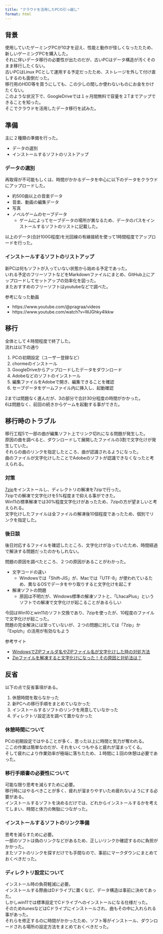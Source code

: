 ```yaml
---
title: "クラウドを活用したPCの引っ越し"
format: html
---
```


## 背景

使用していたゲーミングPCが10才を迎え、性能と動作が怪しくなったたため、新しいゲーミングPCを購入した。<br>
それに伴いデータ移行の必要性が出たのだが、古いPCはデータ構造が汚くそのまま移行したくない。<br>
古いPCはLinux PCとして運用する予定だったため、ストレージを外して付け直しするのも面倒だった。<br>
移行用のHDD等を買うにしても、この少しの間しか使わないものにお金をかけたくない。<br>
このような状況下で、GoogleDriveでは１ヶ月間無料で容量を２Tまでアップできることを知った。<br>
そこでクラウドを活用したデータ移行を試みた。

## 準備

主に２種類の準備を行った。

* データの選別
* インストールするソフトのリストアップ

### データの選別

再取得が不可能もしくは、時間がかかるデータを中心に以下のデータをクラウドにアップロードした。

* 約500曲以上の音楽データ
* 音楽、動画の編集データ
* 写真
* ノベルゲームのセーブデータ
  * ゲームによってセーブデータの場所が異なるため、データのパスをインストールするソフトのリストに記載した。

以上のデータ(合計100G程度)を光回線の有線接続を使って1時間程度でアップロードを行った。

### インストールするソフトのリストアップ

新PCは何もソフトが入っていない状態から始める予定であった。<br>
いれる予定のフリーソフトなどをMarkdownファイルにまとめ、GitHub上にアップロードしてセットアップの効率化を図った。<br>
またおすすめのフリーソフトはyoutubeなどで調べた。

参考になった動画

* https://www.youtube.com/@pragraa/videos
* https://www.youtube.com/watch?v=WJGhky4Ikkw

## 移行

全体として４時間程度で終了した。<br>
流れは以下の通り

1. PCの初期設定（ユーザー登録など）
2. chormeのインストール
3. GoogleDriveからアップロードしたデータをダウンロード
4. Adobeなどのソフトのインストール
5. 編集ファイルをAdobeで開き、編集できることを確認
6. セーブデータをゲームファイル内に挿入し、起動確認

2までは問題なく進んだが、3の部分で合計30分程度の時間がかかった。<br>
6は問題なく、前回の続きからゲームを起動する事ができた。<br>

## 移行時のトラブル

移行工程5で一部の曲が編集ソフト上でリンク切れになる問題が発生した。<br>
原因の曲を調べると、ダウンロードして展開したファイルの3割で文字化けが発生していた。<br>
それらの曲のリンクを指定したところ、曲が認識されるようになった。<br>
曲のファイルが文字化けしたことでAdobeのソフトが認識できなくなったと考えられる。<br>

### 対策

[7zip](https://7-zip.opensource.jp/)をインストールし、ディレクトリの解凍を7zipで行った。<br>
7zipでの解凍で文字化けを5%程度まで抑える事ができた。<br>
Win11の標準解凍では30%程度文字化けがあったため、7zipの方が望ましいと考えられる。<br>
文字化けしたファイルは全ファイルの解凍後10個程度であったため、個別でリンクを指定した。<br>

### 後日談
後日対応するファイルを確認したところ、文字化けが治っていたため、時間経過で解決する問題だったのかもしれない。<br>

問題の原因を調べたところ、２つの原因があることがわかった。

* 文字コードの違い
  * Windowsでは「Shift-JIS」が、Macでは「UTF-8」が使われているため、異なるOSでデータをやり取りすると文字化けを起こす
* 解凍ソフトの問題
  * 原因は不明だが、Windows標準の解凍ソフトと、「LhacaPlus」というソフトでの解凍で文字化けが起こることがあるらしい

今回はWin10とwin11のソフト交換であり、7zipを使ったが、10程度のファイルで文字化けが起こった。<br>
問題の完全解決には至っていないが、２つの問題に対しては「7zip」か「Explzh」の活用が有効なもよう

参考サイト

* [WindowsでZIPフォルダ名やZIPファイル名が文字化けした時の対処方法](https://cadvance-review.netsbizlife.com/windows11%E3%81%A7zip%E3%83%95%E3%82%A9%E3%83%AB%E3%83%80%E5%90%8D%E3%82%84zip%E3%83%95%E3%82%A1%E3%82%A4%E3%83%AB%E5%90%8D%E3%81%8C%E6%96%87%E5%AD%97%E5%8C%96%E3%81%91%E3%81%97%E3%81%9F%E6%99%82/)
* [Zipファイルを解凍すると文字化けになった！その原因と対処法は？](https://recoverit.wondershare.jp/file-repair/unzipped-zip-files-are-garbled.html)


## 反省

以下の点で反省事項がある。

1. 休憩時間を取らなかった
2. 新PCへの移行手順をまとめていなかった
3. インストールするソフトのリンクを用意していなかった
4. ディレクトリ設定法を調べて置かなかった

### 休憩時間について
PCの初期設定ではやることが多く、思った以上に時間と気力が奪われる。<br>
ここの作業は簡単なのだが、それをいくつもやると疲れが溜まってくる。<br>
そして疲れにより作業効率が極端に落ちたため、１時間に１回の休憩は必要であった。

### 移行手順書の必要性について
可能な限り思考を減らすために必要。<br>
移行時にはやるべきことが多く、疲れが溜まりやすいため疲れないようにする必要がある。<br>
インストールするソフトを決めるだけでは、どれからインストールするかを考えてしまい、時間と体力の無駄につながった。

### インストールするソフトのリンク準備
思考を減らすために必要。<br>
一部のソフトは偽のリンクなどがあるため、正しいリンクか確認するのに負担がかかった。<br>
またソフトのリンクを探すだけでも手間なので、事前にマークダウンにまとめておくべきだった。

### ディレクトリ設定について
インストール時の負荷軽減に必要。<br>
インストールする際曲はDドライブに置くなど、データ構造は事前に決めてあった。<br>
しかしwin11では標準設定でCドライブへのインストールになる仕様だった。<br>
そのためitunesなどはCドライブにインストールされ、曲もその中に入れられる事があった。<br>
それらを修正するのに時間がかかったため、ソフト等がインストール、ダウンロードされる場所の設定方法をまとめておくべきだった。

